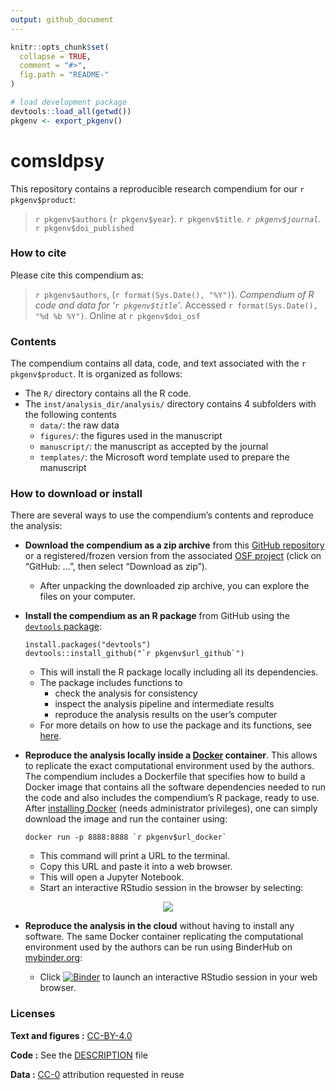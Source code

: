 ```yaml
---
output: github_document
---
```


<!-- README.md is generated from README.Rmd. Please edit that file! -->

```r
knitr::opts_chunk$set(
  collapse = TRUE,
  comment = "#>",
  fig.path = "README-"
)

# load development package
devtools::load_all(getwd())
pkgenv <- export_pkgenv()
```

# comsldpsy

This repository contains a reproducible research compendium for our `r pkgenv$product`:

> `r pkgenv$authors` (`r pkgenv$year`). `r pkgenv$title`. *`r pkgenv$journal`*. `r pkgenv$doi_published`

### How to cite

Please cite this compendium as:

> `r pkgenv$authors`, (`r format(Sys.Date(), "%Y")`). *Compendium of R code and data for '`r pkgenv$title`'*. Accessed `r format(Sys.Date(), "%d %b %Y")`. Online at `r pkgenv$doi_osf`

### Contents

The compendium contains all data, code, and text associated with the `r pkgenv$product`. It is organized as follows:

- The `R/` directory contains all the R code.
- The `inst/analysis_dir/analysis/` directory contains 4 subfolders with the following contents
  - `data/`: the raw data
  - `figures/`: the figures used in the manuscript
  - `manuscript/`: the manuscript as accepted by the journal
  - `templates/`: the Microsoft word template used to prepare the manuscript

### How to download or install

There are several ways to use the compendium's contents and reproduce the analysis:

-  **Download the compendium as a zip archive** from this [GitHub repository](https://github.com/`r pkgenv$url_github`/archive/master.zip) or a registered/frozen version from the associated [OSF project](`r pkgenv$url_osf`files) (click on "GitHub: ...", then select "Download as zip").

    - After unpacking the downloaded zip archive, you can explore the files on your computer.

- **Install the compendium as an R package** from GitHub using the [`devtools` package](https://cran.r-project.org/web/packages/devtools/index.html):

    ```
    install.packages("devtools")
    devtools::install_github("`r pkgenv$url_github`")
    ```
  
    - This will install the R package locally including all its dependencies.
    - The package includes functions to
      - check the analysis for consistency
      - inspect the analysis pipeline and intermediate results
      - reproduce the analysis results on the user's computer
    - For more details on how to use the package and its functions, see [here](https://idea-labs.github.io/`r pkgenv$pkg_name`/articles/`r pkgenv$pkg_name`.html).

- **Reproduce the analysis locally inside a [Docker](https://www.docker.com/) container**. This allows to replicate the exact computational environment used by the authors. The compendium includes a Dockerfile that specifies how to build a Docker image that contains all the software dependencies needed to run the code and also includes the compendium's R package, ready to use. After [installing Docker](https://docs.docker.com/install/#supported-platforms) (needs administrator privileges), one can simply download the image and run the container using:

    ```
    docker run -p 8888:8888 `r pkgenv$url_docker`
    ```
    
    - This command will print a URL to the terminal.
    - Copy this URL and paste it into a web browser.
    - This will open a Jupyter Notebook.
    - Start an interactive RStudio session in the browser by selecting:
    
<p align="center">
  <img src="img/rstudio-session.jpg"/>
</p>

- **Reproduce the analysis in the cloud** without having to install any software. The same Docker container replicating the computational environment used by the authors can be run using BinderHub on [mybinder.org](https://mybinder.org/):

    - Click [![Binder](https://mybinder.org/badge_logo.svg)](https://mybinder.org/v2/gh/`r pkgenv$url_github`/master?urlpath=rstudio) to launch an interactive RStudio session in your web browser.

### Licenses

**Text and figures :**  [CC-BY-4.0](http://creativecommons.org/licenses/by/4.0/)

**Code :** See the [DESCRIPTION](DESCRIPTION) file

**Data :** [CC-0](http://creativecommons.org/publicdomain/zero/1.0/) attribution requested in reuse
